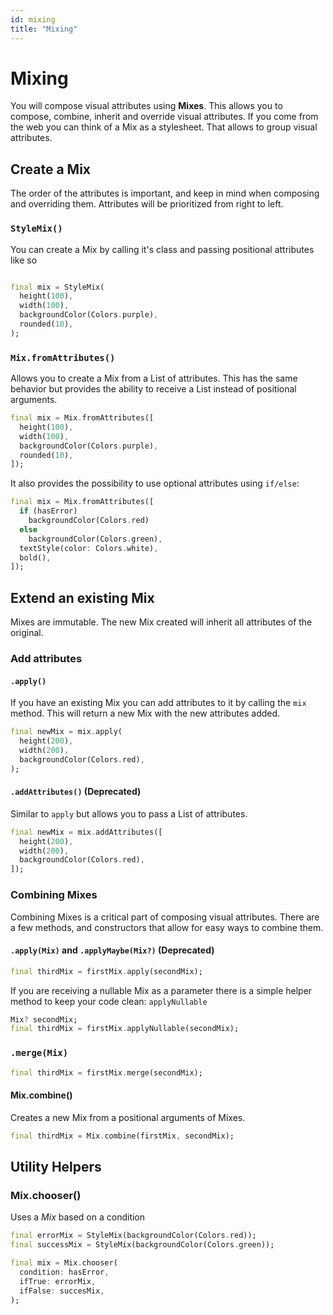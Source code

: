 ```yaml
---
id: mixing
title: "Mixing"
---
```



# Mixing

You will compose visual attributes using **Mixes**. This allows you to compose, combine, inherit and override visual attributes. If you come from the web you can think of a Mix as a stylesheet. That allows to group visual attributes.

## Create a Mix

<Callout emoji="⚠️">
  The order of the attributes is important, and keep in mind when composing and
  overriding them. Attributes will be prioritized from right to left.
</Callout>

### `StyleMix()`

You can create a Mix by calling it's class and passing positional attributes like so

```dart

final mix = StyleMix(
  height(100),
  width(100),
  backgroundColor(Colors.purple),
  rounded(10),
);

```

### `Mix.fromAttributes()`

Allows you to create a Mix from a List of attributes. This has the same behavior but provides the ability to receive a List instead of positional arguments.

```dart
final mix = Mix.fromAttributes([
  height(100),
  width(100),
  backgroundColor(Colors.purple),
  rounded(10),
]);
```

It also provides the possibility to use optional attributes using `if/else`:

```dart
final mix = Mix.fromAttributes([
  if (hasError)
    backgroundColor(Colors.red)
  else
    backgroundColor(Colors.green),
  textStyle(color: Colors.white),
  bold(),
]);
```

## Extend an existing Mix

Mixes are immutable. The new Mix created will inherit all attributes of the original.

### Add attributes

#### `.apply()`

If you have an existing Mix you can add attributes to it by calling the `mix` method. This will return a new Mix with the new attributes added.

```dart
final newMix = mix.apply(
  height(200),
  width(200),
  backgroundColor(Colors.red),
);
```

#### `.addAttributes()` (Deprecated)

Similar to `apply` but allows you to pass a List of attributes.

```dart
final newMix = mix.addAttributes([
  height(200),
  width(200),
  backgroundColor(Colors.red),
]);
```

### Combining Mixes

Combining Mixes is a critical part of composing visual attributes. There are a few methods, and constructors that allow for easy ways to combine them.

#### `.apply(Mix)` and `.applyMaybe(Mix?)` (Deprecated)

```dart
final thirdMix = firstMix.apply(secondMix);
```

If you are receiving a nullable Mix as a parameter there is a simple helper method to keep your code clean: `applyNullable`

```dart
Mix? secondMix;
final thirdMix = firstMix.applyNullable(secondMix);
```

### `.merge(Mix)`

```dart
final thirdMix = firstMix.merge(secondMix);
```

#### Mix.combine()

Creates a new Mix from a positional arguments of Mixes.

```dart
final thirdMix = Mix.combine(firstMix, secondMix);
```

## Utility Helpers

### Mix.chooser()

Uses a _Mix_ based on a condition

```dart
final errorMix = StyleMix(backgroundColor(Colors.red));
final successMix = StyleMix(backgroundColor(Colors.green));

final mix = Mix.chooser(
  condition: hasError,
  ifTrue: errorMix,
  ifFalse: succesMix,
);
```
